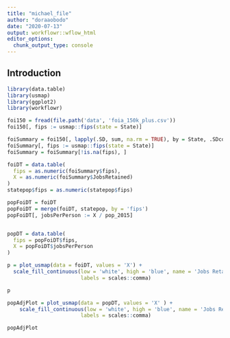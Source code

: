 ```yaml
---
title: "michael_file"
author: "doraaobodo"
date: "2020-07-13"
output: workflowr::wflow_html
editor_options:
  chunk_output_type: console
---
```


## Introduction

```r
library(data.table)
library(usmap)
library(ggplot2)
library(workflowr)
```

```r
foi150 = fread(file.path('data', 'foia_150k_plus.csv'))
foi150[, fips := usmap::fips(state = State)]

foiSummary = foi150[, lapply(.SD, sum, na.rm = TRUE), by = State, .SDcols = c('JobsRetained')]
foiSummary[, fips := usmap::fips(state = State)]
foiSummary = foiSummary[!is.na(fips), ]

foiDT = data.table(
  fips = as.numeric(foiSummary$fips),
  X = as.numeric(foiSummary$JobsRetained)
)
statepop$fips = as.numeric(statepop$fips)

popFoiDT = foiDT
popFoiDT = merge(foiDT, statepop, by = 'fips')
popFoiDT[, jobsPerPerson := X / pop_2015]


popDT = data.table(
  fips = popFoiDT$fips,
  X = popFoiDT$jobsPerPerson
)
```

```r

p = plot_usmap(data = foiDT, values = 'X') +
  scale_fill_continuous(low = 'white', high = 'blue', name = 'Jobs Retained',
                        labels = scales::comma)

p
```

```r
popAdjPlot = plot_usmap(data = popDT, values = 'X' ) +
    scale_fill_continuous(low = 'white', high = 'blue', name = 'Jobs Retained/Person',
                        labels = scales::comma)

popAdjPlot
```
